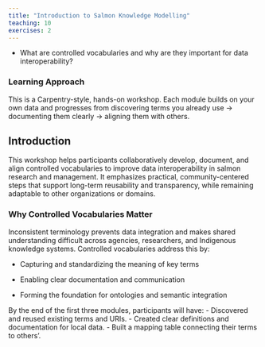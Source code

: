 ```yaml
---
title: "Introduction to Salmon Knowledge Modelling"
teaching: 10
exercises: 2
---
```


:::::::::::::::::::::::::::::::::::::: questions 
-   What are controlled vocabularies and why are they important for data interoperability?
::::::::::::::::::::::::::::::::::::::::::::::::

::::::::::::::::::::::::::::::::::::: objectives
### Learning Approach

This is a Carpentry-style, hands-on workshop. Each module builds on your own data and progresses from discovering terms you already use → documenting them clearly → aligning them with others.
:::::::::::::::::::::::::::::::::::::::::::::::::

## Introduction

This workshop helps participants collaboratively develop, document, and align controlled vocabularies to improve data interoperability in salmon research and management. It emphasizes practical, community-centered steps that support long-term reusability and transparency, while remaining adaptable to other organizations or domains.

### Why Controlled Vocabularies Matter

Inconsistent terminology prevents data integration and makes shared understanding difficult across agencies, researchers, and Indigenous knowledge systems. Controlled vocabularies address this by:

-   Capturing and standardizing the meaning of key terms

-   Enabling clear documentation and communication

-   Forming the foundation for ontologies and semantic integration


::::::::::::::::::::::::::::::::::::: keypoints 

By the end of the first three modules, participants will have:
- Discovered and reused existing terms and URIs.
- Created clear definitions and documentation for local data.
- Built a mapping table connecting their terms to others’.

::::::::::::::::::::::::::::::::::::::::::::::::
